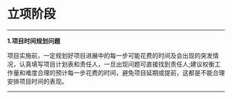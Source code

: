 # 立项阶段 {#project}

------

**1.项目时间规划问题**

项目实施前，一定规划好项目进展中的每一步可能花费的时间及会出现的突发情况，认真填写项目计划表和责任人，一旦出现问题可直接找到责任人;建议权衡工作量和难度合理的预计每一步花费的时间，避免项目延期或提前，这都是不能合理安排项目时间的表现。

------

